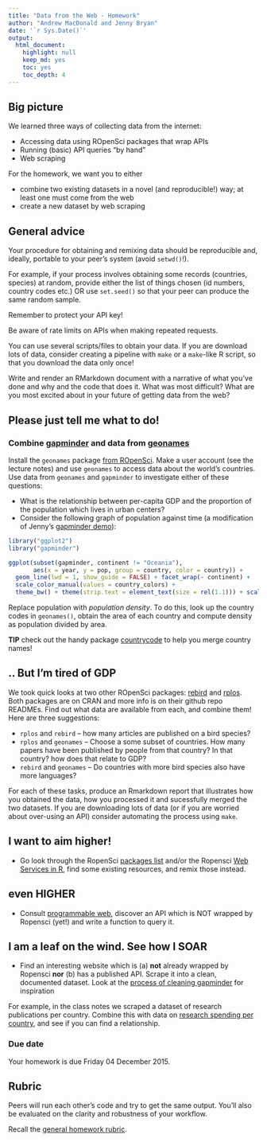 ```yaml
---
title: "Data from the Web - Homework"
author: "Andrew MacDonald and Jenny Bryan"
date: '`r Sys.Date()`'
output:
  html_document:
    highlight: null
    keep_md: yes
    toc: yes
    toc_depth: 4
---
```


## Big picture

We learned three ways of collecting data from the internet:

  * Accessing data using ROpenSci packages that wrap APIs
  * Running (basic) API queries "by hand"
  * Web scraping

For the homework, we want you to either

  * combine two existing datasets in a novel (and reproducible!) way; at least one must come from the web
  * create a new dataset by web scraping
  
## General advice

Your procedure for obtaining and remixing data should be reproducible and, ideally, portable to your peer's system (avoid `setwd()`!).  

For example, if your process involves obtaining some records (countries, species) at random, provide either the list of things chosen (id numbers, country codes etc.) OR use `set.seed()` so that your peer can produce the same random sample. 

Remember to protect your API key!

Be aware of rate limits on APIs when making repeated requests.

You can use several scripts/files to obtain your data. If you are download lots of data, consider creating a pipeline with `make` or a `make`-like R script, so that you download the data only once! 

Write and render an RMarkdown document with a narrative of what you've done and why and the code that does it. What was most difficult? What are you most excited about in your future of getting data from the web?

## Please just tell me what to do! 

### Combine [gapminder](https://github.com/jennybc/gapminder) and data from [geonames](http://www.geonames.org/)

Install the `geonames` package [from ROpenSci](https://github.com/ropensci/geonames). Make a user account (see the lecture notes) and use `geonames` to access data about the world's countries. Use data from `geonames` and `gapminder` to investigate either of these questions:

  * What is the relationship between per-capita GDP and the proportion of the population which lives in urban centers?
  * Consider the following graph of population against time (a modification of Jenny's [gapminder demo](https://github.com/jennybc/gapminder)):
    
```r
library("ggplot2")
library("gapminder")

ggplot(subset(gapminder, continent != "Oceania"),
       aes(x = year, y = pop, group = country, color = country)) +
  geom_line(lwd = 1, show_guide = FALSE) + facet_wrap(~ continent) +
  scale_color_manual(values = country_colors) +
  theme_bw() + theme(strip.text = element_text(size = rel(1.1))) + scale_y_log10()
```

Replace population with *population density*. To do this, look up the country codes in `geonames()`, obtain the area of each country and compute density as population divided by area.

**TIP** check out the handy package [countrycode](https://github.com/vincentarelbundock/countrycode) to help you merge country names!

## .. But I'm tired of GDP 

We took quick looks at two other ROpenSci packages: [rebird](https://github.com/ropensci/rebird) and [rplos](https://github.com/ropensci/rplos). Both packages are on CRAN and more info is on their github repo READMEs. Find out what data are available from each, and combine them! Here are three suggestions:

  * `rplos` and `rebird` -- how many articles are published on a bird species? 
  * `rplos` and `geonames` -- Choose a some subset of countries. How many papers have been published by people from that country? In that country? how does that relate to GDP?
  * `rebird` and `geonames` -- Do countries with more bird species also have more languages?
  
For each of these tasks, produce an Rmarkdown report that illustrates how you obtained the data, how you processed it and sucessfully merged the two datasets. If you are downloading lots of data (or if you are worried about over-using an API) consider automating the process using `make`. 

## I want to aim higher!

* Go look through the RopenSci [packages list](http://ropensci.org/packages/) and/or the Ropensci [Web Services in R](https://github.com/ropensci/webservices), find some existing resources, and remix those instead.

## even HIGHER

* Consult [programmable web](http://www.programmableweb.com/), discover an API which is NOT wrapped by Ropensci (yet!) and write a function to query it.

## I am a leaf on the wind. See how I SOAR

  * Find an interesting website which is (a) __not__ already wrapped by Ropensci __nor__ (b) has a published API. Scrape it into a clean, documented dataset. Look at the [process of cleaning gapminder](https://github.com/jennybc/gapminder/tree/master/data-raw) for inspiration
  
For example, in the class notes we scraped a dataset of research publications per country. Combine this with data on [research spending per country](https://en.wikipedia.org/wiki/List_of_countries_by_research_and_development_spending), and see if you can find a relationship.

### Due date

Your homework is due Friday 04 December 2015.

## Rubric

Peers will run each other's code and try to get the same output. You'll also be evaluated on the clarity and robustness of your workflow.

Recall the [general homework rubric](http://stat545-ubc.github.io/peer-review01_marking-rubric.html).

